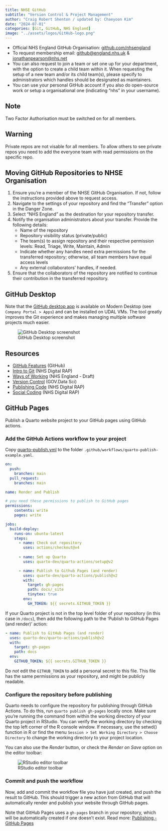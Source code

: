 ```yaml
---
title: NHSE GitHub
subtitle: "Version Control & Project Management"
author: "Craig Robert Shenton / updated by: Chaeyoon Kim"
date: "2024-07-01"
categories: [Git, GitHub, NHS England]
image: "../assets/logos/GitHub-logo.png"
---
```


- Official NHS England GitHub Organisation: [github.com/nhsengland](https://github.com/nhsengland)
- To request membership email: [github@england.nhs.uk](mailto:github@england.nhs.uk) & [jonathanpearson@nhs.net](mailto:jonathanpearson@nhs.net)
- You can also request to join a team or set one up for your department, with the option to create a child team within it. When requesting the setup of a new team and/or its child team(s), please specify to administrators which handles should be designated as maintainers.
- You can use your personal GitHub account if you also do open-source work or setup a organisational one (indicating "nhs" in your username).

::: {.callout-note}
## Note
Two Factor Authorisation must be switched on for all members.

:::

::: {.callout-warning}
## Warning
Private repos are not visable for all members. To allow others to see private repos you need to add the everyone team with read permissions on the specific repo.

:::

::: {.callout-tip}
## Moving GitHub Repositories to NHSE Organisation
1. Ensure you're a member of the NHSE GitHub Organisation. If not, follow the instructions provided above to request access.
2. Navigate to the settings of your repository and find the "Transfer" option in the Danger Zone.
3. Select "NHS England" as the destination for your repository transfer.
4. Notify the organisation administrators about your transfer. Provide the following details:
   - Name of the repository
   - Repository visibility status (private/public)
   - The team(s) to assign repository and their respective permission levels: Read, Triage, Write, Maintain, Admin
   - Indicate whether any handles need extra permissions for the transferred repository; otherwise, all team members have equal access levels
   - Any external collaborators' handles, if needed.
5. Ensure that the collaborators of the repository are notified to continue their contribution in the transferred repository.


:::


## GitHub Desktop

Note that the [GitHub desktop app](https://desktop.github.com/) is available on Modern Desktop (see `Company Portal > Apps`) and can be installed on UDAL VMs. The tool greatly improves the Git experience and makes managing multiple software projects much easier.

![GitHub Desktop screenshot](../assets/figures/github-desktop.png)

## Resources

- [GitHub Features](https://github.com/features) (GitHub)
- [Intro to Git](https://nhsdigital.github.io/rap-community-of-practice/training_resources/git/intro-to-git/) (NHS Digital RAP)
- [Ways of Working](https://github.com/nhsengland/github-WoW) (NHS England - Draft)
- [Version Control](https://ukgovdatascience.github.io/rap_companion/vs.html) (GOV.Data Sci)
- [Publishing Code](https://nhsdigital.github.io/rap-community-of-practice/implementing_RAP/how-to-publish-your-code-in-the-open/) (NHS Digital RAP)
- [Social Coding](https://nhsdigital.github.io/rap-community-of-practice/training_resources/git/using-git-collaboratively/) (NHS Digital RAP)

## GitHub Pages

Publish a Quarto website project to your GitHub pages using GitHub actions.

### Add the GitHub Actions workflow to your project

Copy [quarto-publish.yml](https://github.com/nhsengland/nhs-r-reporting/blob/main/.github/workflows/quarto-publish-example.yaml) to the folder `.github/workflows/quarto-publish-example.yaml`.

```yaml
on:
  push:
    branches: main
  pull_request:
    branches: main

name: Render and Publish

# you need these permissions to publish to GitHub pages
permissions: 
    contents: write
    pages: write

jobs:
  build-deploy:
    runs-on: ubuntu-latest    
    steps:
      - name: Check out repository
        uses: actions/checkout@v4
        
      - name: Set up Quarto
        uses: quarto-dev/quarto-actions/setup@v2

      - name: Publish to Github Pages (and render)
        uses: quarto-dev/quarto-actions/publish@v2
        with:
          target: gh-pages
          path: docs/_site
          tinytex: true 
        env:
          GH_TOKEN: ${{ secrets.GITHUB_TOKEN }}
```

::: {.callout-note}
If your Quarto project is not in the top level folder of your repository (in this case in `/docs`), then add the following path to the 'Publish to GitHub Pages (and render)' action: 

```yaml
- name: Publish to GitHub Pages (and render)
  uses: quarto-dev/quarto-actions/publish@v2
  with:
    target: gh-pages
    path: docs
  env:
    GITHUB_TOKEN: ${{ secrets.GITHUB_TOKEN }}
```
:::

::: {.callout-warning}
Do *not* edit the `GITHUB_TOKEN` to add a personal secret to this file. This file has the same permissions as your repository, and might be publicly readable.
:::
   
### Configure the repository before publishing

Quarto needs to configure the repository for publishing through GitHub Actions. To do this, run `quarto publish gh-pages` locally once. Make sure you're running the command from within the working directory of your Quarto project in RStudio. You can verify the working directory by checking the top left corner of the R console window. If necessary, use the setwd() function in R or find the menu `Session > Set Working Directory > Choose Directory` to change the working directory to your project location.

You can also use the *Render* button, or check the *Render on Save* option on the editor toolbar:

![RStudio editor toolbar](../assets/figures/rstudio-editor-toolbar.png)

### Commit and push the workflow

Now, add and commit the workflow file you have just created, and push the result to GitHub. This should trigger a new action from GitHub that will automatically render and publish your website through GitHub pages.

::: {.callout-note}
Note that GitHub Pages uses a `gh-pages` branch in your repository, which will be automatically created if one doesn't exist. Read more: [Publishing - GitHub Pages](https://quarto.org/docs/publishing/github-pages.html)
:::
